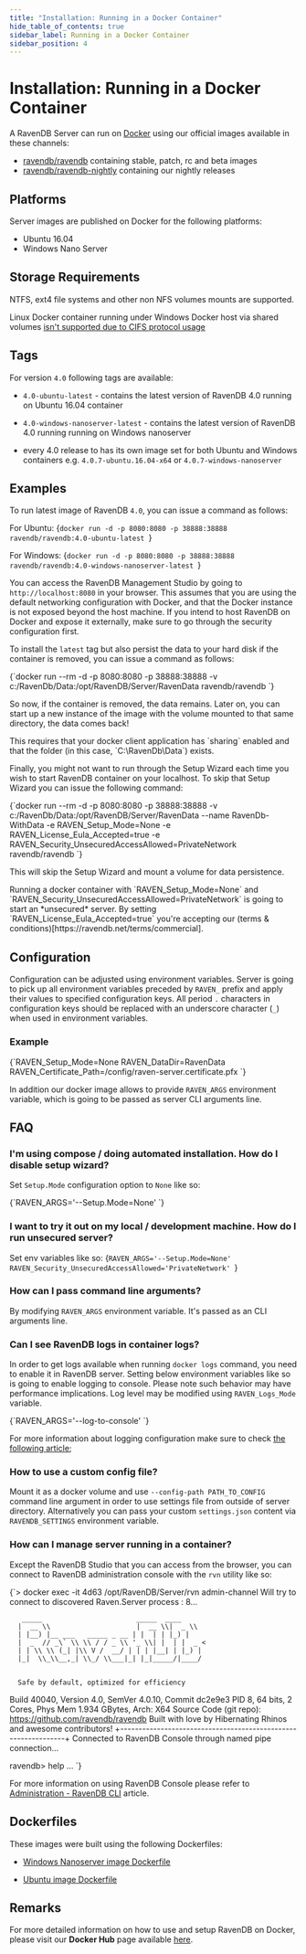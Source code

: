 ```yaml
---
title: "Installation: Running in a Docker Container"
hide_table_of_contents: true
sidebar_label: Running in a Docker Container
sidebar_position: 4
---
```



# Installation: Running in a Docker Container

A RavenDB Server can run on [Docker](https://www.docker.com/) using our official images available in these channels:

- [ravendb/ravendb](https://hub.docker.com/r/ravendb/ravendb/) containing stable, patch, rc and beta images
- [ravendb/ravendb-nightly](https://hub.docker.com/r/ravendb/ravendb-nightly/) containing our nightly releases

## Platforms

Server images are published on Docker for the following platforms:

- Ubuntu 16.04
- Windows Nano Server

## Storage Requirements

NTFS, ext4 file systems and other non NFS volumes mounts are supported.

<Admonition type="note" title="SMB / CIFS mounts" id="smb-cifs-mounts" href="#smb-cifs-mounts">

Linux Docker container running under Windows Docker host via shared volumes [isn't supported due to CIFS protocol usage](../../start/installation/deployment-considerations.mdx#storage-considerations) 

</Admonition>

## Tags

For version `4.0` following tags are available:

- `4.0-ubuntu-latest` - contains the latest version of RavenDB 4.0 running on Ubuntu 16.04 container

- `4.0-windows-nanoserver-latest` - contains the latest version of RavenDB 4.0 running running on Windows nanoserver

- every 4.0 release to has its own image set for both Ubuntu and Windows containers e.g. `4.0.7-ubuntu.16.04-x64` or `4.0.7-windows-nanoserver`


## Examples

To run latest image of RavenDB `4.0`, you can issue a command as follows:

For Ubuntu:
<TabItem value="bash" label="bash">
<CodeBlock language="bash">
{`docker run -d -p 8080:8080 -p 38888:38888 ravendb/ravendb:4.0-ubuntu-latest
`}
</CodeBlock>
</TabItem>

For Windows:
<TabItem value="bash" label="bash">
<CodeBlock language="bash">
{`docker run -d -p 8080:8080 -p 38888:38888 ravendb/ravendb:4.0-windows-nanoserver-latest
`}
</CodeBlock>
</TabItem>

You can access the RavenDB Management Studio by going to `http://localhost:8080` in your browser. This assumes that you are using the default networking configuration with Docker, and that the Docker instance is not exposed beyond the host machine. If you intend to host RavenDB on Docker and expose it externally, make sure to go through the security configuration first.

To install the `latest` tag but also persist the data to your hard disk if the container is removed, you can issue a command as follows:

<TabItem value="bash" label="bash">
<CodeBlock language="bash">
{`docker run --rm -d -p 8080:8080 -p 38888:38888 -v c:/RavenDb/Data:/opt/RavenDB/Server/RavenData ravendb/ravendb
`}
</CodeBlock>
</TabItem>

So now, if the container is removed, the data remains. Later on, you can start up a new instance of the image with the volume mounted to that same directory, the data comes back!

<Admonition type="info" title="Sharing data with Docker host with Docker for Windows" id="sharing-data-with-docker-host-with-docker-for-windows" href="#sharing-data-with-docker-host-with-docker-for-windows">
This requires that your docker client application has `sharing` enabled and that the folder (in this case, `C:\RavenDb\Data`) exists. 
</Admonition>

Finally, you might not want to run through the Setup Wizard each time you wish to start RavenDB container on your localhost. To skip that Setup Wizard you can issue the following command:

<TabItem value="bash" label="bash">
<CodeBlock language="bash">
{`docker run --rm -d -p 8080:8080 -p 38888:38888 -v c:/RavenDb/Data:/opt/RavenDB/Server/RavenData --name RavenDb-WithData -e RAVEN_Setup_Mode=None -e RAVEN_License_Eula_Accepted=true -e RAVEN_Security_UnsecuredAccessAllowed=PrivateNetwork ravendb/ravendb
`}
</CodeBlock>
</TabItem>

This will skip the Setup Wizard and mount a volume for data persistence.

<Admonition type="warning" title=""> 
Running a docker container with `RAVEN_Setup_Mode=None` and `RAVEN_Security_UnsecuredAccessAllowed=PrivateNetwork` is going to start an *unsecured* server.
</Admonition>

<Admonition type="info" title="EULA acceptance" id="eula-acceptance" href="#eula-acceptance">
By setting `RAVEN_License_Eula_Accepted=true` you're accepting our (terms & conditions)[https://ravendb.net/terms/commercial].
</Admonition>

## Configuration

Configuration can be adjusted using environment variables. Server is going to pick up all environment variables preceded by `RAVEN_` prefix and apply their values to specified configuration keys. All period `.` characters in configuration keys should be replaced with an underscore character (`_`) when used in environment variables.

### Example

<TabItem value="plain" label="plain">
<CodeBlock language="plain">
{`RAVEN_Setup_Mode=None
RAVEN_DataDir=RavenData
RAVEN_Certificate_Path=/config/raven-server.certificate.pfx
`}
</CodeBlock>
</TabItem>

In addition our docker image allows to provide `RAVEN_ARGS` environment variable, which is going to be passed as server CLI arguments line.

## FAQ

### I'm using compose / doing automated installation. How do I disable setup wizard?
    
Set `Setup.Mode` configuration option to `None` like so:

<TabItem value="plain" label="plain">
<CodeBlock language="plain">
{`RAVEN_ARGS='--Setup.Mode=None'
`}
</CodeBlock>
</TabItem>

### I want to try it out on my local / development machine. How do I run unsecured server?

Set env variables like so:
<TabItem value="plain" label="plain">
<CodeBlock language="plain">
{`RAVEN_ARGS='--Setup.Mode=None'
RAVEN_Security_UnsecuredAccessAllowed='PrivateNetwork'
`}
</CodeBlock>
</TabItem>

### How can I pass command line arguments?

By modifying `RAVEN_ARGS` environment variable. It's passed as an CLI arguments line.

### Can I see RavenDB logs in container logs?

In order to get logs available when running `docker logs` command, you need to enable it in RavenDB server. Setting below environment variables like so is going to enable logging to console. Please note such behavior may have performance implications. Log level may be modified using `RAVEN_Logs_Mode` variable. 

<TabItem value="plain" label="plain">
<CodeBlock language="plain">
{`RAVEN_ARGS='--log-to-console'
`}
</CodeBlock>
</TabItem>

For more information about logging configuration make sure to check [the following article](../../server/configuration/logs-configuration.mdx);

### How to use a custom config file?

Mount it as a docker volume and use `--config-path PATH_TO_CONFIG` command line argument in order to use settings file from outside of server directory. Alternatively you can pass your custom `settings.json` content via `RAVENDB_SETTINGS` environment variable.

### How can I manage server running in a container?

Except the RavenDB Studio that you can access from the browser, you can connect to RavenDB administration console with the `rvn` utility like so:

<TabItem value="plain" label="plain">
<CodeBlock language="plain">
{`> docker exec -it 4d63 /opt/RavenDB/Server/rvn admin-channel
Will try to connect to discovered Raven.Server process : 8...

       _____                       _____  ____
      |  __ \\                     |  __ \\|  _ \\
      | |__) |__ ___   _____ _ __ | |  | | |_) |
      |  _  // _\` \\ \\ / / _ \\ '_ \\| |  | |  _ <
      | | \\ \\ (_| |\\ V /  __/ | | | |__| | |_) |
      |_|  \\_\\__,_| \\_/ \\___|_| |_|_____/|____/


      Safe by default, optimized for efficiency

 Build 40040, Version 4.0, SemVer 4.0.10, Commit dc2e9e3
 PID 8, 64 bits, 2 Cores, Phys Mem 1.934 GBytes, Arch: X64
 Source Code (git repo): https://github.com/ravendb/ravendb
 Built with love by Hibernating Rhinos and awesome contributors!
+---------------------------------------------------------------+
Connected to RavenDB Console through named pipe connection...

ravendb> help
...
`}
</CodeBlock>
</TabItem>

For more information on using RavenDB Console please refer to [Administration - RavenDB CLI](../../server/administration/cli.mdx) article.

## Dockerfiles

These images were built using the following Dockerfiles:

- [Windows Nanoserver image Dockerfile](https://github.com/ravendb/ravendb/blob/v4.0/docker/ravendb-nanoserver/Dockerfile)

- [Ubuntu image Dockerfile](https://github.com/ravendb/ravendb/blob/v4.0/docker/ravendb-ubuntu/Dockerfile)

## Remarks

For more detailed information on how to use and setup RavenDB on Docker, please visit our **Docker Hub** page available [here](https://hub.docker.com/r/ravendb/ravendb/).

